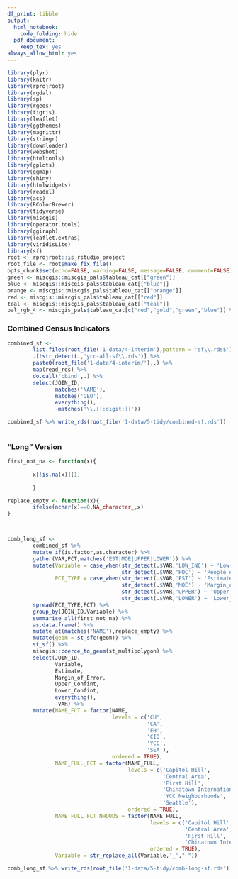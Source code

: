 ```yaml
---
df_print: tibble
output:
  html_notebook:
    code_folding: hide
  pdf_document:
    keep_tex: yes
always_allow_html: yes
---
```


```r
library(plyr)
library(knitr)
library(rprojroot)
library(rgdal)
library(sp)
library(rgeos)
library(tigris)
library(leaflet)
library(ggthemes)
library(magrittr)
library(stringr)
library(downloader)
library(webshot)
library(htmltools)
library(gplots)
library(ggmap)
library(shiny)
library(htmlwidgets)
library(readxl)
library(acs)
library(RColorBrewer)
library(tidyverse)
library(miscgis)
library(operator.tools)
library(ggiraph)
library(leaflet.extras)
library(viridisLite)
library(sf)
root <- rprojroot::is_rstudio_project
root_file <- root$make_fix_file()
opts_chunk$set(echo=FALSE, warning=FALSE, message=FALSE, comment=FALSE)
green <- miscgis::miscgis_pals$tableau_cat[["green"]]
blue <- miscgis::miscgis_pals$tableau_cat[["blue"]]
orange <- miscgis::miscgis_pals$tableau_cat[["orange"]]
red <- miscgis::miscgis_pals$tableau_cat[["red"]]
teal <- miscgis::miscgis_pals$tableau_cat[["teal"]]
pal_rgb_4 <- miscgis_pals$tableau_cat[c("red","gold","green","blue")] %>% unlist %>% palette()

```
### Combined Census Indicators

```r

combined_sf <-
        list.files(root_file('1-data/4-interim'),pattern = 'sf\\.rds$') %>%
        .[!str_detect(.,'ycc-all-sf\\.rds')] %>% 
        paste0(root_file('1-data/4-interim/'),.) %>% 
        map(read_rds) %>% 
        do.call('cbind',.) %>% 
        select(JOIN_ID,
               matches('NAME'),
               matches('GEO'),
               everything(),
               -matches('\\.[[:digit:]]'))

combined_sf %>% write_rds(root_file('1-data/5-tidy/combined-sf.rds'))
        

```

### "Long" Version

```r

first_not_na <- function(x){
        
        x[!is.na(x)][1]
        
        }

replace_empty <- function(x){
        ifelse(nchar(x)==0,NA_character_,x)
}



comb_long_sf <- 
        combined_sf %>%
        mutate_if(is.factor,as.character) %>% 
        gather(VAR,PCT,matches('EST|MOE|UPPER|LOWER')) %>% 
        mutate(Variable = case_when(str_detect(.$VAR,'LOW_INC') ~ 'Low-Income',
                                    str_detect(.$VAR,'POC') ~ 'People_of_Color'),
               PCT_TYPE = case_when(str_detect(.$VAR,'EST') ~ 'Estimate',
                                    str_detect(.$VAR,'MOE') ~ 'Margin_of_Error',
                                    str_detect(.$VAR,'UPPER') ~ 'Upper_Confint',
                                    str_detect(.$VAR,'LOWER') ~ 'Lower_Confint')) %>% 
        spread(PCT_TYPE,PCT) %>% 
        group_by(JOIN_ID,Variable) %>% 
        summarise_all(first_not_na) %>%
        as.data.frame() %>%
        mutate_at(matches('NAME'),replace_empty) %>% 
        mutate(geom = st_sfc(geom)) %>% 
        st_sf() %>% 
        miscgis::coerce_to_geom(st_multipolygon) %>% 
        select(JOIN_ID,
               Variable,
               Estimate,
               Margin_of_Error,
               Upper_Confint,
               Lower_Confint,
               everything(),
               -VAR) %>% 
        mutate(NAME_FCT = factor(NAME,
                                 levels = c('CH',
                                            'CA',
                                            'FH',
                                            'CID',
                                            'YCC',
                                            'SEA'),
                                 ordered = TRUE),
               NAME_FULL_FCT = factor(NAME_FULL,
                                      levels = c('Capitol Hill',
                                                 'Central Area',
                                                 'First Hill',
                                                 'Chinatown International District',
                                                 'YCC Neighborhoods',
                                                 'Seattle'),
                                      ordered = TRUE),
               NAME_FULL_FCT_NHOODS = factor(NAME_FULL,
                                             levels = c('Capitol Hill',
                                                        'Central Area',
                                                        'First Hill',
                                                        'Chinatown International District'),
                                             ordered = TRUE),
               Variable = str_replace_all(Variable,'_'," "))

comb_long_sf %>% write_rds(root_file('1-data/5-tidy/comb-long-sf.rds'))


```

